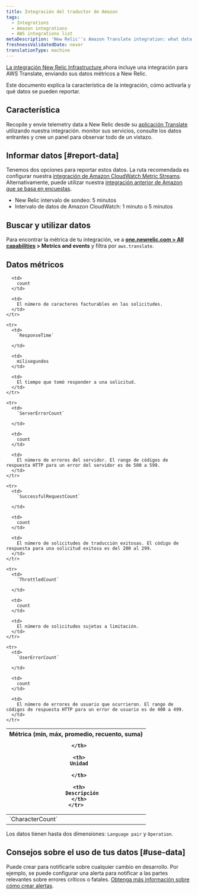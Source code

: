 ```yaml
---
title: Integración del traductor de Amazon
tags:
  - Integrations
  - Amazon integrations
  - AWS integrations list
metaDescription: 'New Relic''s Amazon Translate integration: what data it reports, and how to enable it.'
freshnessValidatedDate: never
translationType: machine
---
```


[La integración New Relic Infrastructure ](/docs/infrastructure/integrations-getting-started/getting-started/introduction-infrastructure-integrations)ahora incluye una integración para AWS Translate, enviando sus datos métricos a New Relic.

Este documento explica la característica de la integración, cómo activarla y qué datos se pueden reportar.

## Característica

Recopile y envíe telemetry data a New Relic desde su [aplicación Translate](https://aws.amazon.com/translate/) utilizando nuestra integración. monitor sus servicios, consulte los datos entrantes y cree un panel para observar todo de un vistazo.

## Informar datos [#report-data]

Tenemos dos opciones para reportar estos datos. La ruta recomendada es configurar nuestra [integración de Amazon CloudWatch Metric Streams](/docs/infrastructure/amazon-integrations/connect/aws-metric-stream). Alternativamente, puede utilizar nuestra [integración anterior de Amazon que se basa en encuestas](/docs/infrastructure/infrastructure-integrations/cloud-integrations/configure-polling-frequency-data-collection-cloud-integrations).

* New Relic intervalo de sondeo: 5 minutos
* Intervalo de datos de Amazon CloudWatch: 1 minuto o 5 minutos

## Buscar y utilizar datos

Para encontrar la métrica de tu integración, ve a <DoNotTranslate>**[one.newrelic.com > All capabilities](https://one.newrelic.com/all-capabilities) > Metrics and events**</DoNotTranslate> y filtra por `aws.translate`.

## Datos métricos

<table>
  <thead>
    <tr>
      <th style={{ width: "200px" }}>
        Métrica (mín, máx, promedio, recuento, suma)  

      </th>

      <th>
        Unidad  

      </th>

      <th>
        Descripción
      </th>
    </tr>
  </thead>

  <tbody>
    <tr>
      <td>
        `CharacterCount`
      </td>

      <td>
        count
      </td>

      <td>
        El número de caracteres facturables en las solicitudes.
      </td>
    </tr>

    <tr>
      <td>
        `ResponseTime`  

      </td>

      <td>
        milisegundos
      </td>

      <td>
        El tiempo que tomó responder a una solicitud.
      </td>
    </tr>

    <tr>
      <td>
        `ServerErrorCount`  

      </td>

      <td>
        count
      </td>

      <td>
        El número de errores del servidor. El rango de códigos de respuesta HTTP para un error del servidor es de 500 a 599.
      </td>
    </tr>

    <tr>
      <td>
        `SuccessfulRequestCount`  

      </td>

      <td>
        count
      </td>

      <td>
        El número de solicitudes de traducción exitosas. El código de respuesta para una solicitud exitosa es del 200 al 299.
      </td>
    </tr>

    <tr>
      <td>
        `ThrottledCount`  

      </td>

      <td>
        count
      </td>

      <td>
        El número de solicitudes sujetas a limitación.
      </td>
    </tr>

    <tr>
      <td>
        `UserErrorCount`  

      </td>

      <td>
        count
      </td>

      <td>
        El número de errores de usuario que ocurrieron. El rango de códigos de respuesta HTTP para un error de usuario es de 400 a 499.
      </td>
    </tr>
  </tbody>
</table>

Los datos tienen hasta dos dimensiones: `Language pair` y `Operation`.

## Consejos sobre el uso de tus datos [#use-data]

Puede crear <InlinePopover type="alerts"/>para notificarle sobre cualquier cambio en desarrollo. Por ejemplo, se puede configurar una alerta para notificar a las partes relevantes sobre errores críticos o fatales. [Obtenga más información sobre cómo crear alertas](/docs/alerts-applied-intelligence/new-relic-alerts/learn-alerts/introduction-alerts).